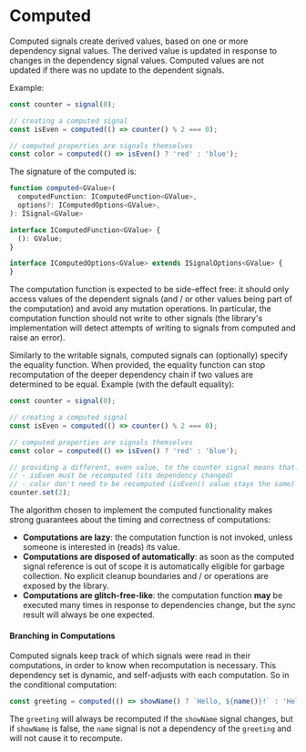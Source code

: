 # Computed

Computed signals create derived values, based on one or more dependency signal values.
The derived value is updated in response to changes in the dependency signal values.
Computed values are not updated if there was no update to the dependent signals.

Example:

```ts
const counter = signal(0);

// creating a computed signal
const isEven = computed(() => counter() % 2 === 0);

// computed properties are signals themselves
const color = computed(() => isEven() ? 'red' : 'blue');
```

The signature of the computed is:

```ts
function computed<GValue>(
  computedFunction: IComputedFunction<GValue>,
  options?: IComputedOptions<GValue>,
): ISignal<GValue>
```

```ts
interface IComputedFunction<GValue> {
  (): GValue;
}

interface IComputedOptions<GValue> extends ISignalOptions<GValue> {
}
```

The computation function is expected to be side-effect free: it should only access values of the dependent signals
(and / or other values being part of the computation) and avoid any mutation operations.
In particular, the computation function should not write to other signals (the library's implementation will detect attempts of writing to signals from computed and raise an error).

Similarly to the writable signals, computed signals can (optionally) specify the equality function.
When provided, the equality function can stop recomputation of the deeper dependency chain if two values are determined to be equal. Example (with the default equality):

```ts
const counter = signal(0);

// creating a computed signal
const isEven = computed(() => counter() % 2 === 0);

// computed properties are signals themselves
const color = computed(() => isEven() ? 'red' : 'blue');

// providing a different, even value, to the counter signal means that:
// - isEven must be recomputed (its dependency changed)
// - color don't need to be recomputed (isEven() value stays the same)
counter.set(2);
```


The algorithm chosen to implement the computed functionality makes strong guarantees about the timing and correctness of computations:

- **Computations are lazy**: the computation function is not invoked, unless someone is interested in (reads) its value.
- **Computations are disposed of automatically**: as soon as the computed signal reference is out of scope
it is automatically eligible for garbage collection.
No explicit cleanup boundaries and / or operations are exposed by the library.
- **Computations are glitch-free-like**: the computation function **may** be executed many times in response to dependencies change,
but the *sync* result will always be one expected.

#### Branching in Computations

Computed signals keep track of which signals were read in their computations, in order to know when recomputation is necessary.
This dependency set is dynamic, and self-adjusts with each computation.
So in the conditional computation:

```ts
const greeting = computed(() => showName() ? `Hello, ${name()}!` : 'Hello!');
```

The `greeting` will always be recomputed if the `showName` signal changes, but if `showName` is false,
the `name` signal is not a dependency of the `greeting` and will not cause it to recompute.
